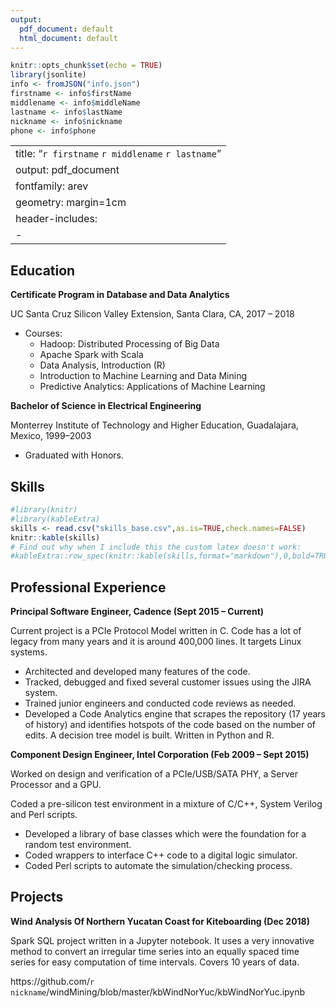```yaml
---
output:
  pdf_document: default
  html_document: default
---
```

```r
knitr::opts_chunk$set(echo = TRUE)
library(jsonlite)
info <- fromJSON("info.json")
firstname <- info$firstName
middlename <- info$middleName
lastname <- info$lastName
nickname <- info$nickname
phone <- info$phone
```
---
title: "`r firstname` `r middlename` `r lastname`"
output: pdf_document
fontfamily: arev
geometry: margin=1cm
header-includes:
 - \usepackage{fontawesome}
---
\pagenumbering{gobble}
\begin{center}
\faEnvelope{\space} \href{mailto:`r nickname`@gmail.com}{`r nickname`@gmail.com} |
\faPhone{\space} `r phone` | 
\faGithub{\space} \href{https://github.com/`r nickname`}{`r nickname`} | 
\faLinkedin{\space} \href{https://www.linkedin.com/in/`r firstname`-`r middlename`-`r lastname`}{www.linkedin.com/in/`r firstname`-`r middlename`-`r lastname`}
\end{center}

## Education

**Certificate Program in Database and Data Analytics**

UC Santa Cruz Silicon Valley Extension, Santa Clara, CA, 2017 – 2018

* Courses:
    + Hadoop: Distributed Processing of Big Data
    + Apache Spark with Scala
    + Data Analysis, Introduction (R)
    + Introduction to Machine Learning and Data Mining
    + Predictive Analytics: Applications of Machine Learning

**Bachelor of Science in Electrical Engineering**

Monterrey Institute of Technology and Higher Education, Guadalajara, Mexico, 1999–2003

  * Graduated with Honors.

## Skills

```r
#library(knitr)
#library(kableExtra)
skills <- read.csv("skills_base.csv",as.is=TRUE,check.names=FALSE)
knitr::kable(skills)
# Find out why when I include this the custom latex doesn't work:
#kableExtra::row_spec(knitr::kable(skills,format="markdown"),0,bold=TRUE)
```

## Professional Experience

**Principal Software Engineer, Cadence (Sept 2015 – Current)**

Current project is a PCIe Protocol Model written in C. Code has a lot of legacy from many years and it is around 400,000 lines. It targets Linux systems.

  * Architected and developed many features of the code.
  * Tracked, debugged and fixed several customer issues using the JIRA system.
  * Trained junior engineers and conducted code reviews as needed.
  * Developed a Code Analytics engine that scrapes the repository (17 years of history) and identifies hotspots of the code based on the number of edits. A decision tree model is built. Written in Python and R.

**Component Design Engineer, Intel Corporation (Feb 2009 – Sept 2015)**

Worked on design and verification of a PCIe/USB/SATA PHY, a Server Processor and a GPU.

Coded a pre-silicon test environment in a mixture of C/C++, System Verilog and Perl scripts.

  * Developed a library of base classes which were the foundation for a random test environment.
  * Coded wrappers to interface C++ code to a digital logic simulator.
  * Coded Perl scripts to automate the simulation/checking process.
  
## Projects

**Wind Analysis Of Northern Yucatan Coast for Kiteboarding (Dec 2018)**

Spark SQL project written in a Jupyter notebook. It uses a very innovative method to convert an irregular time series into an equally spaced time series for easy computation of time intervals. Covers 10 years of data.

https://github.com/`r nickname`/windMining/blob/master/kbWindNorYuc/kbWindNorYuc.ipynb
